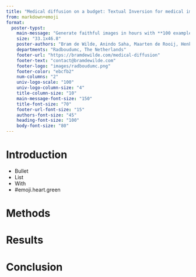```yaml
---
title: "Medical diffusion on a budget: Textual Inversion for medical image generation" 
from: markdown+emoji
format:
  poster-typst: 
    main-message: "Generate faithful images in hours with **100 examples** on **1 GPU**"
    size: "33.1x46.8"
    poster-authors: "Bram de Wilde, Anindo Saha, Maarten de Rooij, Henkjan Huisman, Geert Litjens"
    departments: "Radboudumc, The Netherlands"
    footer-url: "https://bramdewilde.com/medical-diffusion"
    footer-text: "contact@bramdewilde.com"
    footer-logo: "images/radboudumc.png"
    footer-color: "ebcfb2"
    num-columns: "2"
    univ-logo-scale: "100"
    univ-logo-column-size: "4"
    title-column-size: "10"
    main-message-font-size: "150"
    title-font-size: "70"
    footer-url-font-size: "15"
    authors-font-size: "45"
    heading-font-size: "100"
    body-font-size: "80"
---
```


<!--
    institution-logo: "./images/ncstate.png"

	add this package for qr code
	i can box it with a radius and some color to make it look pretty
-->

# Introduction

- Bullet
- List
- With
- #emoji.heart.green

# Methods

# Results

# Conclusion


